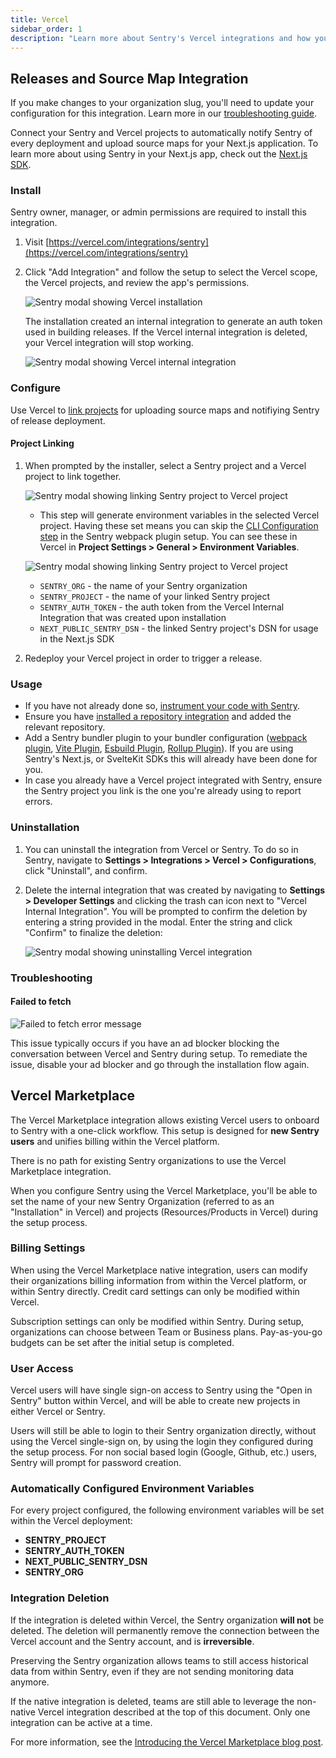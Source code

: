 ```yaml
---
title: Vercel
sidebar_order: 1
description: "Learn more about Sentry's Vercel integrations and how you can sync release deployments and source map uploads, as well as the Vercel Marketplace integration."
---
```


## Releases and Source Map Integration

<Alert level="warning">

If you make changes to your organization slug, you'll need to update your configuration for this integration. Learn more in our [troubleshooting guide](/organization/integrations/troubleshooting).

</Alert>

Connect your Sentry and Vercel projects to automatically notify Sentry of every deployment and upload source maps for your Next.js application.
To learn more about using Sentry in your Next.js app, check out the [Next.js SDK](/platforms/javascript/guides/nextjs/).

### Install

<Alert>

Sentry owner, manager, or admin permissions are required to install this integration.

</Alert>

1. Visit [https://vercel.com/integrations/sentry](https://vercel.com/integrations/sentry)

2. Click "Add Integration" and follow the setup to select the Vercel scope, the Vercel projects, and review the app's permissions.

   ![Sentry modal showing Vercel installation](./img/vercel_install.png)

   <Alert title="Important" level="warning">
     The installation created an internal integration to generate an auth token
     used in building releases. If the Vercel internal integration is deleted,
     your Vercel integration will stop working.
   </Alert>

   ![Sentry modal showing Vercel internal integration](./img/vercel_internal_integration.png)

### Configure

Use Vercel to [link projects](#project-linking) for uploading source maps and notifiying Sentry of release deployment.

#### Project Linking

1. When prompted by the installer, select a Sentry project and a Vercel project to link together.

   ![Sentry modal showing linking Sentry project to Vercel project](./img/vercel_link_project.png)

   - This step will generate environment variables in the selected Vercel project. Having these set means you can skip the [CLI Configuration step](https://github.com/getsentry/sentry-webpack-plugin#cli-configuration) in the Sentry webpack plugin setup. You can see these in Vercel in **Project Settings > General > Environment Variables**.

   ![Sentry modal showing linking Sentry project to Vercel project](./img/vercel_env_vars.png)

   - `SENTRY_ORG` - the name of your Sentry organization
   - `SENTRY_PROJECT` - the name of your linked Sentry project
   - `SENTRY_AUTH_TOKEN` - the auth token from the Vercel Internal Integration that was created upon installation
   - `NEXT_PUBLIC_SENTRY_DSN` - the linked Sentry project's DSN for usage in the Next.js SDK

2. Redeploy your Vercel project in order to trigger a release.

### Usage

- If you have not already done so, [instrument your code with Sentry](/platforms/javascript/).
- Ensure you have [installed a repository integration](/product/releases/setup/release-automation/) and added the relevant repository.
- Add a Sentry bundler plugin to your bundler configuration ([webpack plugin](https://www.npmjs.com/package/@sentry/webpack-plugin), [Vite Plugin](https://www.npmjs.com/package/@sentry/vite-plugin), [Esbuild Plugin](https://www.npmjs.com/package/@sentry/esbuild-plugin), [Rollup Plugin](https://www.npmjs.com/package/@sentry/rollup-plugin)). If you are using Sentry's Next.js, or SvelteKit SDKs this will already have been done for you.
- In case you already have a Vercel project integrated with Sentry, ensure the Sentry project you link is the one you're already using to report errors.

### Uninstallation

1. You can uninstall the integration from Vercel or Sentry. To do so in Sentry, navigate to **Settings > Integrations > Vercel > Configurations**, click "Uninstall", and confirm.

2. Delete the internal integration that was created by navigating to **Settings > Developer Settings** and clicking the trash can icon next to "Vercel Internal Integration". You will be prompted to confirm the deletion by entering a string provided in the modal. Enter the string and click "Confirm" to finalize the deletion:

   ![Sentry modal showing uninstalling Vercel integration](./img/vercel_delete_internal_integration.png)

### Troubleshooting

#### Failed to fetch

![Failed to fetch error message](./img/vercel_failed_to_fetch.png)

This issue typically occurs if you have an ad blocker blocking the conversation between Vercel and Sentry during setup. To remediate the issue, disable your ad blocker and go through the installation flow again.

## Vercel Marketplace

The Vercel Marketplace integration allows existing Vercel users to onboard to Sentry with a one-click workflow. This setup is designed for **new Sentry users** and unifies billing within the Vercel platform. 

There is no path for existing Sentry organizations to use the Vercel Marketplace integration.

When you configure Sentry using the Vercel Marketplace, you'll be able to set the name of your new Sentry Organization (referred to as an "Installation" in Vercel) and projects (Resources/Products in Vercel) during the setup process. 

### Billing Settings 

When using the Vercel Marketplace native integration, users can modify their organizations billing information from within the Vercel platform, or within Sentry directly. Credit card settings can only be modified within Vercel. 

Subscription settings can only be modified within Sentry. During setup, organizations can choose between Team or Business plans. Pay-as-you-go budgets can be set after the initial setup is completed.

### User Access

Vercel users will have single sign-on access to Sentry using the "Open in Sentry" button within Vercel, and will be able to create new projects in either Vercel or Sentry. 

Users will still be able to login to their Sentry organization directly, without using the Vercel single-sign on, by using the login they configured during the setup process. For non social based login (Google, Github, etc.) users, Sentry will prompt for password creation.

### Automatically Configured Environment Variables

For every project configured, the following environment variables will be set within the Vercel deployment: 

- **SENTRY_PROJECT**
- **SENTRY_AUTH_TOKEN**
- **NEXT_PUBLIC_SENTRY_DSN**
- **SENTRY_ORG** 

### Integration Deletion 

If the integration is deleted within Vercel, the Sentry organization **will not** be deleted. The deletion will permanently remove the connection between the Vercel account and the Sentry account, and is **irreversible**. 

Preserving the Sentry organization allows teams to still access historical data from within Sentry, even if they are not sending monitoring data anymore. 

If the native integration is deleted, teams are still able to leverage the non-native Vercel integration described at the top of this document. Only one integration can be active at a time. 

For more information, see the [Introducing the Vercel Marketplace blog post](https://vercel.com/blog/introducing-the-vercel-marketplace).


